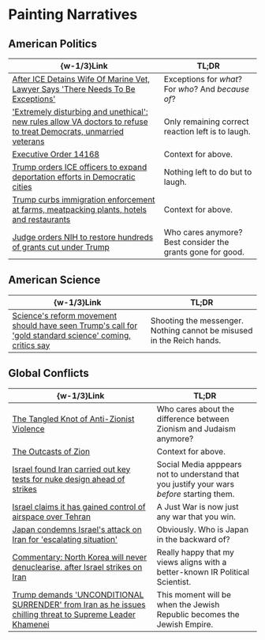#   Painting Narratives

##  American Politics

|  \{w-1/3\}Link  |  TL;DR  |
|  ----  |  ----  |
|  [After ICE Detains Wife Of Marine Vet, Lawyer Says 'There Needs To Be Exceptions'](https://www.huffpost.com/entry/marine-vet-wife-detained-ice_n_684d9000e4b0028eac530a26)  |  Exceptions for _what_? For _who_? And _because of_?  |
|  ['Extremely disturbing and unethical': new rules allow VA doctors to refuse to treat Democrats, unmarried veterans](https://www.theguardian.com/us-news/2025/jun/16/va-doctors-refuse-treat-patients)  |  Only remaining correct reaction left is to laugh.  |
|  [Executive Order 14168](https://en.wikipedia.org/wiki/Executive_Order_14168)  |  Context for above.  |
|  [Trump orders ICE officers to expand deportation efforts in Democratic cities](https://edition.cnn.com/2025/06/16/politics/trump-immigration-democratic-deportation-efforts)  |  Nothing left to do but to laugh.  |
|  [Trump curbs immigration enforcement at farms, meatpacking plants, hotels and restaurants](https://apnews.com/article/trump-immigration-arrests-pause-hotels-restaurants-farms-aa8f503a8d6d797021a70601e6a1d918)  |  Context for above.  |
|  [Judge orders NIH to restore hundreds of grants cut under Trump](https://www.science.org/content/article/judge-orders-nih-restore-hundreds-grants-cut-under-trump)  |  Who cares anymore? Best consider the grants gone for good.  |

##  American Science

|  \{w-1/3\}Link  |  TL;DR  |
|  ----  |  ----  |
|  [Science's reform movement should have seen Trump's call for 'gold standard science' coming, critics say](https://www.science.org/content/article/science-s-reform-movement-should-have-seen-trump-s-call-gold-standard-science-coming)  |  Shooting the messenger. Nothing cannot be misused in the Reich hands.  |

##  Global Conflicts

|  \{w-1/3\}Link  |  TL;DR  |
|  ----  |  ----  |
|  [The Tangled Knot of Anti-Zionist Violence](https://jewishcurrents.org/the-tangled-knot-of-anti-zionist-violence)  |  Who cares about the difference between Zionism and Judaism anymore?  |
|  [The Outcasts of Zion](https://www.bostonreview.net/articles/the-outcasts-of-zion)  |  Context for above.  |
|  [Israel found Iran carried out key tests for nuke design ahead of strikes](https://old.reddit.com/r/worldnews/comments/1lbx3by/israel_found_iran_carried_out_key_tests_for_nuke)  |  Social Media apppears not to understand that you justify your wars _before_ starting them.  |
|  [Israel claims it has gained control of airspace over Tehran](https://old.reddit.com/r/worldnews/comments/1lc1hlm/israel_claims_it_has_gained_control_of_airspace)  |  A Just War is now just any war that you win.  |
|  [Japan condemns Israel's attack on Iran for 'escalating situation'](https://mainichi.jp/english/articles/20250613/p2g/00m/0na/029000c)  |  Obviously. Who is Japan in the backward of?  |
|  [Commentary: North Korea will never denuclearise, after Israel strikes on Iran](https://www.channelnewsasia.com/commentary/israel-iran-attack-nuclear-weapons-damage-north-korea-5183166)  |  Really happy that my views aligns with a better-known IR Political Scientist.  |
|  [Trump demands 'UNCONDITIONAL SURRENDER' from Iran as he issues chilling threat to Supreme Leader Khamenei](https://www.independent.co.uk/news/world/americas/us-politics/trump-iran-surrender-israel-threat-b2771759.html)  |  This moment will be when the Jewish Republic becomes the Jewish Empire.  |
